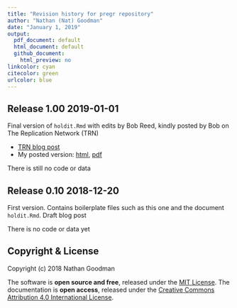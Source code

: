 ```yaml
---
title: "Revision history for pregr repository"
author: "Nathan (Nat) Goodman"
date: "January 1, 2019"
output:
  pdf_document: default
  html_document: default
  github_document:
    html_preview: no
linkcolor: cyan
citecolor: green
urlcolor: blue
---
```

<!-- NEWS.md is generated from NEWS.Rmd. Please edit that file -->

## Release 1.00 2019-01-01

Final version of `holdit.Rmd` with edits by Bob Reed, kindly posted by Bob on The Replication Network (TRN)

- [TRN blog post](https://replicationnetwork.com/2019/01/01/goodman-hold-the-bus/)
- My posted version: [html](https://natgoodman.github.io/pregr/holdit.stable.html), [pdf](https://natgoodman.github.io/pregr/holdit.stable.pdf)

There is still no code or data

## Release 0.10 2018-12-20

First version. Contains boilerplate files such as this one and the document `holdit.Rmd`. Draft blog post 

There is no code or data yet

## Copyright & License

Copyright (c) 2018 Nathan Goodman

The software is **open source and free**, released under the [MIT License](https://opensource.org/licenses/MIT). The documentation is **open access**, released under the [Creative Commons Attribution 4.0 International License](https://creativecommons.org/licenses/by/4.0).
